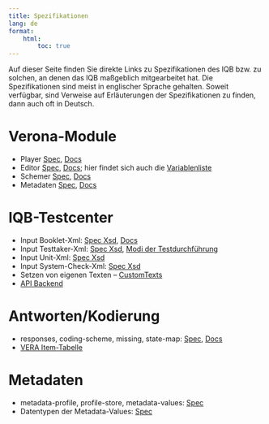 ```yaml
---
title: Spezifikationen
lang: de
format:
    html:
        toc: true
---
```


Auf dieser Seite finden Sie direkte Links zu Spezifikationen des IQB bzw. zu solchen, an denen das IQB maßgeblich mitgearbeitet hat. Die Spezifikationen sind meist in englischer Sprache gehalten. Soweit verfügbar, sind Verweise auf Erläuterungen der Spezifikationen zu finden, dann auch oft in Deutsch.

# Verona-Module

* Player [Spec](https://verona-interfaces.github.io/player/), [Docs](https://verona-interfaces.github.io/player-docs/)
* Editor [Spec](https://verona-interfaces.github.io/editor/), [Docs](https://verona-interfaces.github.io/editor-docs/); hier findet sich auch die [Variablenliste](https://verona-interfaces.github.io/editor-docs/#parameter-variables)
* Schemer [Spec](https://verona-interfaces.github.io/schemer/), [Docs](https://verona-interfaces.github.io/schemer-docs/)
* Metadaten [Spec](https://verona-interfaces.github.io/metadata/verona-module-metadata.html), [Docs](https://verona-interfaces.github.io/intro/metadata.html)


# IQB-Testcenter

* Input Booklet-Xml: [Spec Xsd](https://github.com/iqb-berlin/testcenter/blob/master/definitions/vo_Booklet.xsd), [Docs](https://pages.cms.hu-berlin.de/iqb/testcenter/pages/booklet-config.html)
* Input Testtaker-Xml: [Spec Xsd](https://github.com/iqb-berlin/testcenter/blob/master/definitions/vo_Testtakers.xsd), [Modi der Testdurchführung](https://pages.cms.hu-berlin.de/iqb/testcenter/pages/test-mode.html)
* Input Unit-Xml: [Spec Xsd](https://github.com/iqb-berlin/testcenter/blob/master/definitions/vo_Unit.xsd)
* Input System-Check-Xml: [Spec Xsd](https://github.com/iqb-berlin/testcenter/blob/master/definitions/vo_SysCheck.xsd)
* Setzen von eigenen Texten -- [CustomTexts](https://pages.cms.hu-berlin.de/iqb/testcenter/pages/custom-texts.html)
* [API Backend](https://pages.cms.hu-berlin.de/iqb/testcenter/dist/api/index.html)

# Antworten/Kodierung

* responses, coding-scheme, missing, state-map: [Spec](https://iqb-berlin.github.io/responses), [Docs](https://iqb-berlin.github.io/coding-info/data-structures/)
* [VERA Item-Tabelle](https://iqb-berlin.github.io/item-table/data-specs-doc/)

# Metadaten

* metadata-profile, profile-store, metadata-values: [Spec](https://iqb-vocabs.github.io/metadata/)
* Datentypen der Metadata-Values: [Spec](https://github.com/iqb-vocabs/metadata/blob/master/docs/value-types.md)

